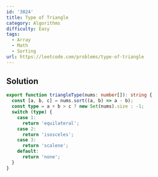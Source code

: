 ```yaml
---
id: '3024'
title: Type of Triangle
category: Algorithms
difficulty: Easy
tags:
  - Array
  - Math
  - Sorting
url: https://leetcode.com/problems/type-of-triangle
---
```


## Solution

```typescript showLineNumbers
export function triangleType(nums: number[]): string {
  const [a, b, c] = nums.sort((a, b) => a - b);
  const type = a + b > c ? new Set(nums).size : -1;
  switch (type) {
    case 1:
      return 'equilateral';
    case 2:
      return 'isosceles';
    case 3:
      return 'scalene';
    default:
      return 'none';
  }
}
```
